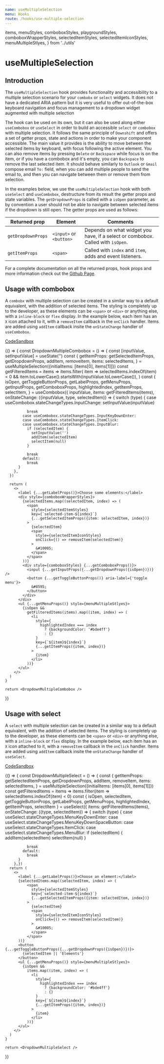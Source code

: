 ```yaml
---
name: useMultipleSelection
menu: Hooks
route: /hooks/use-multiple-selection
---
```


  items,
  menuStyles,
  comboboxStyles,
  playgroundStyles,
  comboboxWrapperStyles,
  selectedItemStyles,
  selectedItemIconStyles,
  menuMultipleStlyes,
} from '../utils'

# useMultipleSelection

## Introduction

The `useMultipleSelection` hook provides functionality and accessibility to a multiple selection scenario
for your `combobx` or `select` widgets. It does not have a dedicated ARIA pattern but it is very useful
to offer out-of-the-box keyboard navigation and focus management to a dropdown widget augmented with
multiple selection

The hook can be used on its own, but it can also be used along either `useCombobox` or `useSelect` in
order to build an accessible `select` or `combobox` with multiple selection. It follows the same principle
of `Downshift` and offers a set of getter props, state and actions in order to make your component
accessible. The main value it provides is the ability to move between the selected items by keyboard,
with focus following the active element. You can also remove items by pressing `Delete` or `Backspace`
while focus is on the item, or if you have a combobox and it's empty, you can `Backspace` to remove the
last selected item. It should behave similarly to `Outlook` or `Gmail` compose email `To:` field, when you can
add multiple people to send the email to, and then you can navigate between them or remove them from selection.

In the examples below, we use the `useMultipleSelection` hook with both `useSelect` and `useCombobox`,
destructure from its result the getter props and state variables. The `getDropdownProps` is called with a
`isOpen` parameter, as by convention a user should not be able to navigate between selected items if the dropdown
is still open. The getter props are used as follows:

| Returned prop          | Element                  | Comments                                                                        |
| ---------------------- | ------------------------ | ------------------------------------------------------------------------------- |
| `getDropdownProps`     | `<input>` or `<button>`  | Depends on what widget you have, if a select or combobox. Called with `isOpen`. |
| `getItemProps`         | `<span>`                 | Called with `index` and `item`, adds and event listeners.                       |

For a complete documentation on all the returned props, hook props and more
information check out the
[Github Page](https://github.com/downshift-js/downshift/tree/master/src/hooks/useMultipleSelection).

## Usage with combobox

A `combobx` with multiple selection can be created in a similar way to a default equivalent, with
the addition of selected items. The styling is completely up to the developer, as these elements can be `<span>`
or `<div>` or anything else, with a `inline-block` or `flex` display. In the example below, each item has an
`X` icon attached to it, with a `removeItem` callback in the `onClick` handler. Items are added using `addItem`
callback insite the `onStateChange` handler of `useCombobox`.

[CodeSandbox](https://codesandbox.io/s/usemultipleselection-combobox-usage-ft8zd)

<Playground style={playgroundStyles}>
  {() => {
    const DropdownMultipleCombobox = () => {
      const [inputValue, setInputValue] = useState('')
      const {
        getItemProps: getSelectedItemProps,
        getDropdownProps,
        addItem,
        removeItem,
        items: selectedItems,
      } = useMultipleSelection({initialItems: [items[0], items[1]]})
      const getFilteredItems = items =>
        items.filter(
          item =>
            selectedItems.indexOf(item) < 0 &&
            item.toLowerCase().startsWith(inputValue.toLowerCase()),
        )
      const {
        isOpen,
        getToggleButtonProps,
        getLabelProps,
        getMenuProps,
        getInputProps,
        getComboboxProps,
        highlightedIndex,
        getItemProps,
        selectItem,
      } = useCombobox({
        inputValue,
        items: getFilteredItems(items),
        onStateChange: ({inputValue, type, selectedItem}) => {
          switch (type) {
            case useCombobox.stateChangeTypes.InputChange:
              setInputValue(inputValue)

              break
            case useCombobox.stateChangeTypes.InputKeyDownEnter:
            case useCombobox.stateChangeTypes.ItemClick:
            case useCombobox.stateChangeTypes.InputBlur:
              if (selectedItem) {
                setInputValue('')
                addItem(selectedItem)
                selectItem(null)
              }

              break
            default:
              break
          }
        },
      })

      return (
        <>
          <label {...getLabelProps()}>Choose some elements:</label>
          <div style={comboboxWrapperStyles}>
            {selectedItems.map((selectedItem, index) => (
              <span
                style={selectedItemStyles}
                key={`selected-item-${index}`}
                {...getSelectedItemProps({item: selectedItem, index})}
              >
                {selectedItem}
                <span
                  style={selectedItemIconStyles}
                  onClick={() => removeItem(selectedItem)}
                >
                  &#10005;
                </span>
              </span>
            ))}
            <div style={comboboxStyles} {...getComboboxProps()}>
              <input {...getInputProps({...getDropdownProps({isOpen})})} />
              <button {...getToggleButtonProps()} aria-label={'toggle menu'}>
                &#8595;
              </button>
            </div>
          </div>
          <ul {...getMenuProps()} style={menuMultipleStlyes}>
            {isOpen &&
              getFilteredItems(items).map((item, index) => (
                <li
                  style={
                    highlightedIndex === index
                      ? {backgroundColor: '#bde4ff'}
                      : {}
                  }
                  key={`${item}${index}`}
                  {...getItemProps({item, index})}
                >
                  {item}
                </li>
              ))}
          </ul>
        </>
      )
    }

    return <DropdownMultipleCombobox />
  }}
</Playground>

## Usage with select

A `select` with multiple selection can be created in a similar way to a default equivalent, with
the addition of selected items. The styling is completely up to the developer, as these elements can be `<span>`
or `<div>` or anything else, with a `inline-block` or `flex` display. In the example below, each item has an
`X` icon attached to it, with a `removeItem` callback in the `onClick` handler. Items are added using `addItem`
callback insite the `onStateChange` handler of `useSelect`.

[CodeSandbox](https://codesandbox.io/s/usemultipleselection-combobox-usage-ft8zd)

<Playground style={playgroundStyles}>
  {() => {
    const DropdownMultipleSelect = () => {
      const {
        getItemProps: getSelectedItemProps,
        getDropdownProps,
        addItem,
        removeItem,
        items: selectedItems,
      } = useMultipleSelection({initialItems: [items[0], items[1]]})
      const getFilteredItems = items => items.filter(item => selectedItems.indexOf(item) < 0)
      const {
        isOpen,
        selectedItem,
        getToggleButtonProps,
        getLabelProps,
        getMenuProps,
        highlightedIndex,
        getItemProps,
        selectItem
      } = useSelect({
        items: getFilteredItems(items),
        onStateChange: ({type, selectedItem}) => {
          switch (type) {
            case useSelect.stateChangeTypes.MenuKeyDownEnter:
            case useSelect.stateChangeTypes.MenuKeyDownSpaceButton:
            case useSelect.stateChangeTypes.ItemClick:
            case useSelect.stateChangeTypes.MenuBlur:
              if (selectedItem) {
                addItem(selectedItem)
                selectItem(null)
              }

              break
            default:
              break
          }
        },})
      return (
        <>
          <label {...getLabelProps()}>Choose an element:</label>
          {selectedItems.map((selectedItem, index) => (
              <span
                style={selectedItemStyles}
                key={`selected-item-${index}`}
                {...getSelectedItemProps({item: selectedItem, index})}
              >
                {selectedItem}
                <span
                  style={selectedItemIconStyles}
                  onClick={() => removeItem(selectedItem)}
                >
                  &#10005;
                </span>
              </span>
          ))}
          <button {...getToggleButtonProps({...getDropdownProps({isOpen})})}>
            {selectedItem || 'Elements'}
          </button>
          <ul {...getMenuProps()} style={menuMultipleStlyes}>
            {isOpen &&
              items.map((item, index) => (
                <li
                  style={
                    highlightedIndex === index
                      ? {backgroundColor: '#bde4ff'}
                      : {}
                  }
                  key={`${item}${index}`}
                  {...getItemProps({item, index})}
                >
                  {item}
                </li>
              ))}
          </ul>
        </>
      )
    }

    return <DropdownMultipleSelect />

}}

</Playground>
